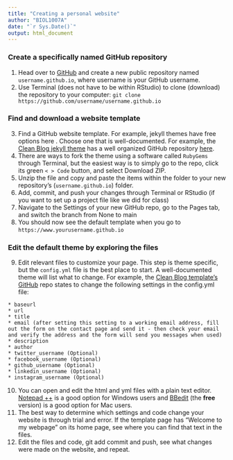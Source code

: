 ```yaml
---
title: "Creating a personal website"
author: "BIOL1007A"
date: "`r Sys.Date()`"
output: html_document
---
```


### Create a specifically named GitHub repository

1. Head over to [GitHub](https://www.github.com) and create a new public repository named `username.github.io`, where username is your GitHub username.  
2. Use Terminal (does not have to be within RStudio) to clone (download) the repository to your computer: ```git clone https://github.com/username/username.github.io```  

### Find and download a website template

3. Find a GitHub website template. For example, jekyll themes have free options here [](). Choose one that is well-documented. For example, the [Clean Blog jekyll theme](https://jekyllthemes.io/theme/startbootstrap-clean-blog-jekyll) has a well organized GitHub repository [here](https://github.com/StartBootstrap/startbootstrap-clean-blog-jekyll).  
4. There are ways to fork the theme using a software called `RubyGems` through Terminal, but the easiest way is to simply go to the repo, click its green `< > Code` button, and select Download ZIP.  
5. Unzip the file and copy and paste the items within the folder to your new repository's (`username.github.io`) folder. 
6. Add, commit, and push your changes through Terminal or RStudio (if you want to set up a project file like we did for class)   
7. Navigate to the Settings of your new GitHub repo, go to the Pages tab, and switch the branch from None to main  
8. You should now see the default template when you go to `https://www.yourusername.github.io`  

### Edit the default theme by exploring the files

9. Edit relevant files to customize your page. This step is theme specific, but the `config.yml` file is the best place to start. A well-documented theme will list what to change. For example, the [Clean Blog template's GitHub](https://github.com/StartBootstrap/startbootstrap-clean-blog-jekyll) repo states to change the following settings in the config.yml file:

```
* baseurl
* url
* title
* email (after setting this setting to a working email address, fill out the form on the contact page and send it - then check your email and verify the address and the form will send you messages when used)
* description
* author
* twitter_username (Optional)
* facebook_username (Optional)
* github_username (Optional)
* linkedin_username (Optional)
* instagram_username (Optional)
```

10. You can open and edit the html and yml files with a plain text editor. [Notepad ++](https://notepad-plus-plus.org/downloads/) is a good option for Windows users and [BBedit](https://www.barebones.com/products/bbedit/) (the **free** version) is a good option for Mac users.   
11. The best way to determine which settings and code change your website is through trial and error. If the template page has "Welcome to my webpage" on its home page, see where you can find that text in the files.  
12. Edit the files and code, git add commit and push, see what changes were made on the website, and repeat.  


